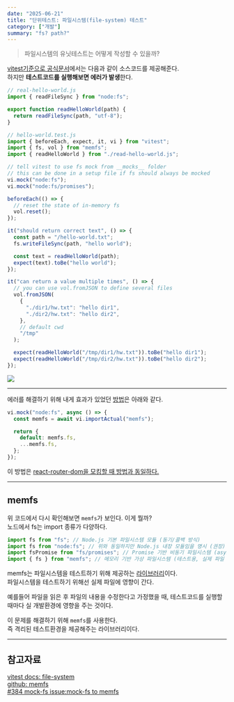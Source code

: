 ```yaml
---
date: "2025-06-21"
title: "단위테스트: 파일시스템(file-system) 테스트"
category: ["개발"]
summary: "fs? path?"
---
```


> 파일시스템의 유닛테스트는 어떻게 작성할 수 있을까?

[vitest기준으로 공식문서](https://vitest.dev/guide/mocking.html#file-system)에서는 다음과 같이 소스코드를 제공해준다.  
하지만 **테스트코드를 실행해보면 에러가 발생**한다.

```js
// real-hello-world.js
import { readFileSync } from "node:fs";

export function readHelloWorld(path) {
  return readFileSync(path, "utf-8");
}
```

```js
// hello-world.test.js
import { beforeEach, expect, it, vi } from "vitest";
import { fs, vol } from "memfs";
import { readHelloWorld } from "./read-hello-world.js";

// tell vitest to use fs mock from __mocks__ folder
// this can be done in a setup file if fs should always be mocked
vi.mock("node:fs");
vi.mock("node:fs/promises");

beforeEach(() => {
  // reset the state of in-memory fs
  vol.reset();
});

it("should return correct text", () => {
  const path = "/hello-world.txt";
  fs.writeFileSync(path, "hello world");

  const text = readHelloWorld(path);
  expect(text).toBe("hello world");
});

it("can return a value multiple times", () => {
  // you can use vol.fromJSON to define several files
  vol.fromJSON(
    {
      "./dir1/hw.txt": "hello dir1",
      "./dir2/hw.txt": "hello dir2",
    },
    // default cwd
    "/tmp"
  );

  expect(readHelloWorld("/tmp/dir1/hw.txt")).toBe("hello dir1");
  expect(readHelloWorld("/tmp/dir2/hw.txt")).toBe("hello dir2");
});
```

![](./fs-error.png)

---

에러를 해결하기 위해 내게 효과가 있었던 [방법](https://github.com/tschaub/mock-fs/issues/384#issuecomment-2173802850)은 아래와 같다.

```js
vi.mock("node:fs", async () => {
  const memfs = await vi.importActual("memfs");

  return {
    default: memfs.fs,
    ...memfs.fs,
  };
});
```

이 방법은 [react-router-dom을 모킹할 때 방법과 동일하다.](https://www.geuni.me/blog/2025/06/04/unit-test#%EC%9D%98%EC%A1%B4%EC%84%B1-%EB%AA%A8%ED%82%B9)

---

## memfs

위 코드에서 다시 확인해보면 `memfs`가 보인다. 이게 뭘까?  
노드에서 fs는 import 종류가 다양하다.

```js
import fs from "fs"; // Node.js 기본 파일시스템 모듈 (동기/콜백 방식)
import fs from "node:fs"; // 위와 동일하지만 Node.js 내장 모듈임을 명시 (권장)
import fsPromise from "fs/promises"; // Promise 기반 비동기 파일시스템 (async/await 사용)
import { fs } from "memfs"; // 메모리 기반 가상 파일시스템 (테스트용, 실제 파일 생성 안함)
```

memfs는 파일시스템을 테스트하기 위해 제공하는 [라이브러리](https://github.com/streamich/memfs)이다.  
파일시스템을 테스트하기 위해선 실제 파일에 영향이 간다.

예를들어 파일을 읽은 후 파일의 내용을 수정한다고 가정했을 때, 테스트코드를 실행할 때마다 실 개발환경에 영향을 주는 것이다.

이 문제를 해결하기 위해 `memfs`를 사용한다.  
즉 격리된 테스트환경을 제공해주는 라이브러리이다.

---

## 참고자료

[vitest docs: file-system](https://vitest.dev/guide/mocking.html#file-system)  
[github: memfs](https://github.com/streamich/memfs)  
[#384 mock-fs issue:mock-fs to memfs](https://github.com/tschaub/mock-fs/issues/384#issuecomment-2173802850)
